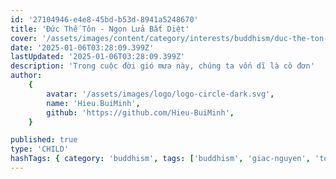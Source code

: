 ```yaml
---
id: '27104946-e4e8-45bd-b53d-8941a5248670'
title: 'Đức Thế Tôn - Ngọn Lửa Bất Diệt'
cover: '/assets/images/content/category/interests/buddhism/duc-the-ton-ngon-lua-bat-diet-cover.png'
date: '2025-01-06T03:28:09.399Z'
lastUpdated: '2025-01-06T03:28:09.399Z'
description: 'Trong cuộc đời gió mưa này, chúng ta vốn dĩ là cô đơn'
author:
    {
        avatar: '/assets/images/logo/logo-circle-dark.svg',
        name: 'Hieu.BuiMinh',
        github: 'https://github.com/Hieu-BuiMinh',
    }

published: true
type: 'CHILD'
hashTags: { category: 'buddhism', tags: ['buddhism', 'giac-nguyen', 'toai-khanh'] }
---
```


<Audio src="/assets/audios/content/category/interests/buddhism/duc-the-ton-ngon-lua-bat-diet.mp3" />

Đức Phật đã ra đi rồi nhưng mà Ngài đã để lại cho mình một ngọn lửa, một ngọn lửa mà nó vẫn âm thầm cháy, và khi nào mình cảm thấy lạnh lẽo với cuộc đời này thì mình hãy nhớ rằng ngọn lửa của Ngài để lại nó tắt trong lòng mình rồi, ngày nào đó mà mình còn cảm thấy ấm áp trong lòng Tam Bảo thì ngày đấy, ngọn lửa của Ngài truyền lại cho mình nó vẫn còn đó.

Tại sao mình thấy cô độc, tại sao mình thấy lẽ loi, tại sao mình thấy cô đơn, tại sao mình thấy lạnh lẽo thì mình hãy nhớ rằng ngọn lửa của Đức Phật trao lại cho mình mất rồi, nó đang cháy ở chỗ khác. Tôi vẫn thường nói rằng, tôi vẫn thường nhắc cho các vị nghe câu kinh mà Đức Phật nói cho một vị Tì-Kheo: "Ai thấy pháp là người đó thấy ta", có nghĩa là Đức Phật nói Ngài với Pháp là một, từ đó chúng ta có thể suy diễn thêm mà không sai ý Phật tức là cái khả năng tu học của mình đến đâu thì Đức Phật trong lòng mình ngày đẹp đến bao nhiêu. Mà tại sao có một thời gian dài, có một thời gian rất là dài, mình không đi chùa, có một thời gian rất là dài Kinh Điển, Phật Pháp, nó không ảnh hưởng đến tâm của mình, bởi vì lúc đó Đức Phật trong lòng mình không còn là Đức Phật 32 tướng tốt nữa.

Mình phải học hỏi, mình phải suy tư thế nào đó Mà Đức Phật trong lòng mình đủ để lôi kéo mình trở về với đời sống tu học, thì lúc đó Đức Phật trong lòng mình là Đức Phật có đủ 32 tướng tốt, còn có lúc mình không muốn đi chùa nữa là bởi vì mình hãy nhớ rằng Đức Phật trong lòng mình đã có vấn đề. Người Tàu họ có nói "mê Phật bất độ thủy, mộc Phật bất độ hỏa, kim Phật bất độ lô", ông Phật bằng đất thì kỵ nước, mộc Phật bằng gỗ thì kỵ lửa, kim Phật bằng vàng, bằng kim loại nói chung, kỵ ông thợ bạc, lô là cái lò, lò là thợ bạc.

Tôi kể hoài chuyện bà sư Cô với ông Phật mũi đen nhớ chứ, học Phật bằng một cái tâm hồn như thế nào đó ông Phật mình không giống Phật người ta mà khi ông Phật mình không giống Phật người ta thì mình làm biếng tu lắm, tại sao? tại vì mình tu dưới ánh sáng của Ngài, mà Ngài không đẹp thì mình  cũng làm biếng tu, cho tôi nói đẹp trai cũng là một phương tiện để hoằng pháp.

Tôi chưa gặp Đức Phật trong đời tôi, nhưng những gì tôi học về Đức Phật, tôi nghĩ rằng bất cứ lúc nào tôi muốn niệm Phật, tôi nghĩ dễ lắm các vị. Năm sau tôi dẫn các vị qua một bài kinh bài kinh đó là một bức tranh vẽ Đức Phật, có một cái ông đó, ông Bà-La-Môn 120 tuổi mà ổng chấp lắm, ổng tìm hiểu Đức Phật là người như thế nào để ông đi theo, có đáng không. Ổng để ý cách Ngài ăn, thì tôi nhớ bao nhiêu tôi kể các vị nghe. Đức Thế Tôn khi đi không quá nhanh không quá chậm, khi nói không quá lớn, không quá nhỏ, hội chúng bao nhiêu thì âm thanh Ngài vừa đủ cho bấy nhiêu người nghe, khi đi đến nhà thí chủ, có thí chủ đứng đó thì Ngài mới bước vào, còn khi thí chủ vắng mặt thì Ngài không có bước vào nhà. Tức là bây giờ mình mời Ngài mà khi Ngài đến trước cửa, mà mình không thấy Ngài, thì Ngài đứng đó, mà mình đi ra mình "bạch Thế Tôn..." Thì Ngài mới vô. Khi Ngài nhận thức ăn Đức Thế Tôn chỉ nhận vừa đủ số lượng thức ăn Ngài biết là Ngài sẽ ăn hết Chứ Ngài không có nhận dư, và khi Ngài nhận nước để rửa bát Chính tay Ngài rửa Khi Ngài ăn xong, Ngài rửa bát Nếu là gia đình, gia đình thí dụ lớn Ngài không phải ôm bát dơ Đi vào dọc đường rửa Ở đâu đó Nhưng mà có những gia đình thí dụ Có đủ nước để rửa bát Có 2 ngàn vị Ngài nhận nước Trong lao tảng chi tiết là Lúc Thí Tôn ăn không có tiếng động Lúc Thí Tôn rửa bát cũng không có tiếng động Và khi rửa xong, bát sạch cũng là lúc tay sạch Và không đổ một dọc nước ra ngoài Để khi Thí Tôn đứng dậy, từ chuyện Ngài ăn Từ chuyện rửa bát, không để là 1 chuyện phiền nhỏ Cho thí dụ, ăn không rớt cơm, rửa bát không rớt nước Đứng dậy rồi chỗ ngồi, khô ra học sạch sạch Lô rớt, hộ chúng Khi có 1 gia đình thí dụ, mà tính là Ngài nói Pháp Ngài sẽ tùy vào nhân sự của bộ Bộ cá buổi là Ngài nói Pháp Và không bao giờ nói quá ngắn để cho người ta phải Nói quá ngắn để cho người ta phải Học hẳn, người ta kỳ vọng là Ngài sẽ nói nhiều Ngài nói, tự nhiên người ta đang Ngồi, Ngài nói 2 câu rồi đứng dậy Ngài không nói quá ngắn để cho người ta bị hụt Nhưng không nói quá dài để người ta nghe Để nó đứng ngưỡng của người Còn gì mà, còn gì thua chứ Đi, mắt không nhìn quá xa không Nói thành công kinh này, vừa đủ 2 cây cung Thế có đơn vị, cái thá-nú Nó là khoảng 1 sãi tay, không nhìn xa, chỉ nhìn đến Không chơi với đời thả đăng Rất là tiệu tài Khi mà nghĩ đến Phật như vậy Rất là tâm lòng Rất là đẹp Và buổi sáng, hôm nào Ngài đi độ Có người đến Ngài đi tế độ, Ngài đóng cửa lại Cửa phòng Bữa nào Ngài không đi đâu, buổi sáng Ngài ra gọi cổng, Ngài mở cửa Ngài thấy cửa mở, Ngài mới đi thông báo Hôm nay, tất cả chúng ta sẽ đi theo Đi bát chung với Thế Tôn Nhưng hôm nào cửa phòng Ngài đóng Ngài sẽ nói, hôm nay các bạn muốn đi đâu thì đi Còn Ngài đứng này sao? Thế Ngài đi Ngài không chờ Ngài phát điện Đó là cách tôi hiểu Ngài tạm biệt như vậy Cho nên Đó là truyề kể Tôn Vinh nói là Ngài có cặp mắt Tôn Vinh có mắt, có bọ con nữa Tôn Vinh có mắt, Ngài đẹp Hồi nhỏ tôi nghĩ sao người ta đem mắt Mắt Phật, lúc đó tôi nhận thấy mặt bọ Lúc tôi đi, tôi nhận thấy mặt bọ con Nó hơi nice Nó nhìn mắt dễ thương Mà không có giận được Tôi muốn nói một chuyện đó là Đó là một bài kinh nói về Tướng Hảo, Tướng Phật Nói về quyên nghi phế hành của Tướng Phật Nhưng mà chưa đủ, mình hiểu về Tướng Phật của Ngài Mỗi khi mà mình có một cơn đóng giận Mà mình không control được, mình chỉ chỉ nhớ là Tướng Phật đó với Ngài những cơn giận là không còn Có khi một lần mà lửa ham dục của mình Nó trái bừng, mình nhớ là Tướng Phật không còn Để các Ngài đứng đứng đi, một lần mà mình nhịn Nó khó tới nào, mà Ngài đã nhịn như vậy từ Vô số kiếp, khi nghĩ về Đức Phật như vậy Một cái sự niềm vui của mình nó mới Có hiệu quả như vậy. Nói chung mỗi lần mình gặp Chương trình mình phải nhớ Tướng Phật. Nhưng một lúc mình nghĩ là Lửa nó có thể trái đốt trong tim mình được Trái đốt có thể người mình phải nhớ Tướng Phật Có một lần nó có một vị cứu sĩ bị bệnh nặng Tướng Phật đến thăm, gia đình mời, chẳng phải là ngày hôm đi Ngày đi gia đình mời Đức Thế Tôn Ngài có nói một công thức, bây giờ con chỉ cần nhớ 3 điều Đức Thế Tôn là người đã vượt qua Nỗi khổ mà con đang chịu Giáo Pháp là con đường dẫn đến Sự chấm dứt nỗi khổ mà con đang chịu Và Chư Tăng Là người đang thực hành con đường dẫn đến Sự chấm dứt nỗi khổ mà con đang chịu Đây là một kinh nghiệm mỗi lần mình nhớ Đau quá đó Đức Phật là người Được qua được nỗi đau này Giáo Pháp của Đức Phật là con đường dẫn đến Sự vấn mạch, vấn mạch nỗi đau này Tân Trúc, Tân Già, Đệ Tử Thế Tôn là người Đang đi trên con đường dẫn đến sự chấm dứt nỗi đau này Mình truyền Đăng Tục Diệm là sao? Mình kế thừa Mình truyền Đăng Tục Diệm Cái ngọn lửa mà Đức Phật đã để lại cho mình Cuộc đời nó vốn là lạnh lẽo Lòng người là lạnh lẽo, cuộc đời là lạnh lẽo Và tâm tối Thì cái quan trọng đó là Lúc nào mình cảm thấy trong lòng mình vấn mạch lòng người là mình thấy được Và mình hãy nhớ là tại sao mà mình Còn thả tiến tới chùa, thả tiến tới tâm tối Lúc đó mình hãy nhớ là lúc nào trong lòng Đức Phật, Đệ Tử mình ra xa con đường Nhưng mà hãy nhớ là dù mình có phạm lỗi lầm gì Thì cái thời gian mình phạm lỗi lầm Chỉ là 10 mấy 20 phút thôi Nhưng mà cái quan trọng nhất là ngọn lửa đó Nếu mà mình không được 100% thì mình hãy nghĩ Trong 1 ngày mình uống dành cho Đức Phật 5-3 tiếng đồng hồ, ngọn lửa đó cuối ngày Chảy trong lòng của mình, thì coi như là mình đã làm được Bài kinh thừa tự phạm Ngày sau là Phật đã dạy mình rằng Theo Tiểu Pháp có nghĩa là Đức Phật Là bần đầu siêu của mình Ngày sống, ngày tán thành, hành tiến liên Hành một mình á, thì mình Đệ Tử cũng hành liên Vì Đức Phật chảy nên bỏ, bỏ Rồi Đệ Tử ba, để sống liên liên, để về liên Bằng 1 ngàn lần năm mới, ngọn lửa đó cuối ngày Chảy trong lòng của mình, thì coi như là mình đã làm được Bài kinh thừa tự phạm Ngày sau là Phật đã dạy mình rằng Theo Tiểu Pháp có nghĩa là Đức Phật Là bần đầu siêu của mình Ngày sống, ngày tán thành, hành tiến liên Rồi Đức Phật chảy nên bỏ, bỏ Rồi Đức Phật chảy nên bỏ Rồi Đức Phật chảy nên bỏ Vì Đức Phật chảy nên bỏ Nói bao những tâm trí khác

-Sư Giác Nguyên ~ Toại Khanh-

[Chép lại bài giảng của Sư]
